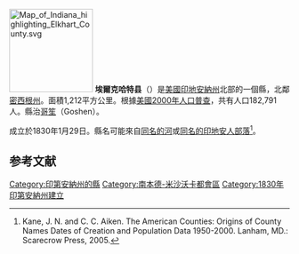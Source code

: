 {{noteTA
|G1=USState
}}

[[File:Map_of_Indiana_highlighting_Elkhart_County.svg|150px]]
'''埃爾克哈特县'''（{{lang-en|Elkhart County}}）是[[美國|美國]][[印地安納州|印地安納州]]北部的一個縣，北鄰[[密西根州|密西根州]]。面積1,212平方公里。根據[[美國2000年人口普查|美國2000年人口普查]]，共有人口182,791人。縣治[[戈申_(印地安納州)|哥笙]]（Goshen）。

成立於1830年1月29日。縣名可能來自[[埃爾克哈特河|同名的河]]或[[埃爾克哈特人|同名的印地安人部落]]<ref>Kane, J. N. and C. C. Aiken. The American Counties: Origins of County Names Dates of Creation and Population Data 1950-2000. Lanham, MD.: Scarecrow Press, 2005.</ref>。

==参考文献==
{{Reflist}}

{{印第安納州}}
{{埃爾克哈特縣 (印地安納州)}}
{{Authority control}}

{{DEFAULTSORT:Elkhart County}}
[[Category:印第安納州的縣|Category:印第安納州的縣]]
[[Category:南本德-米沙沃卡都會區|Category:南本德-米沙沃卡都會區]]
[[Category:1830年印第安納州建立|Category:1830年印第安納州建立]]